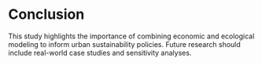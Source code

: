 # Conclusion

This study highlights the importance of combining economic and ecological modeling to inform urban sustainability policies. Future research should include real-world case studies and sensitivity analyses.
